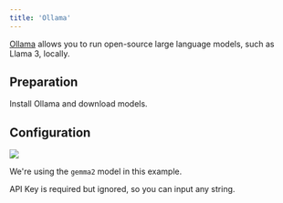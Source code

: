 ```yaml
---
title: 'Ollama'
---
```


[Ollama](https://github.com/ollama/ollama) allows you to run open-source large language models, such as Llama 3, locally.

## Preparation

Install Ollama and download models.

## Configuration

![](/images/custom-bots/ollama.png)

We're using the `gemma2` model in this example.

API Key is required but ignored, so you can input any string.
